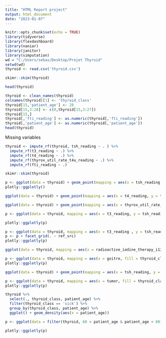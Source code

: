 ```yaml
---
title: "HTML Report project"
output: html_document
date: "2023-01-07"
---
```


```r
knitr::opts_chunk$set(echo = TRUE)
library(tidyverse)
library(flexdashboard)
library(naniar)
library(janitor)
library(simputation)
wd = "C:/Users/sebas/Desktop/Projet Thyroid"
setwd(wd)
thyroid <- read.csv('thyroid.csv')
```



```r
skimr::skim(thyroid)
```

```r
head(thyroid)
```



```r
thyroid <- clean_names(thyroid) 
colnames(thyroid)[1] <- 'thyroid_class'
thyroid[15,'patient_age'] <- 28
thyroid[15,3:28] <- c(0,thyroid[15,3:27])
thyroid[15,]
thyroid[,'fti_reading'] <- as.numeric(thyroid[,'fti_reading'])
thyroid[,'patient_age'] <- as.numeric(thyroid[,'patient_age'])
head(thyroid)
```



Missing variables

```r
thyroid <- impute_rf(thyroid, tsh_reading ~ . ) %>%
  impute_rf(t3_reading ~ .) %>%
  impute_rf(t4_reading ~ .) %>%
  impute_rf(thyrox_util_rate_t4u_reading ~ .) %>%
  impute_rf(fti_reading ~ .)

```

```r
skimr::skim(thyroid)
```

```r
p <- ggplot(data = thyroid) + geom_point(mapping = aes(x = tsh_reading, y = thyroid_class, color = ref_src))  
plotly::ggplotly()
```

```r
ggplot(data = thyroid) + geom_point(mapping = aes(x = t4_reading, y = thyroid_class))  
```

```r
ggplot(data = thyroid) + geom_point(mapping = aes(x = thyrox_util_rate_t4u_reading, y = thyroid_class))  
```

```r
p <- ggplot(data = thyroid, mapping = aes(x = t3_reading, y = tsh_reading, color = thyroid_class)) + geom_point() 

plotly::ggplotly(p)
```

```r
p <- ggplot(data = thyroid, mapping = aes(x = t3_reading , y = tsh_reading, color = thyroid_class)) + geom_point() 
p <- p + facet_grid(. ~ ref_src)
plotly::ggplotly(p)
```

```r
ggplot(data = thyroid, mapping = aes(x = radioactive_iodine_therapy_i131, fill = thyroid_class)) + geom_bar()
```

```r
p <- ggplot(data = thyroid, mapping = aes(x = goitre, fill = thyroid_class)) + geom_bar()
plotly::ggplotly(p)

```

```r
ggplot(data = thyroid) + geom_point(mapping = aes(x = tsh_reading, y = goitre))  

```

```r
p <- ggplot(data = thyroid, mapping = aes(x = tumor, fill = thyroid_class)) + geom_bar()
plotly::ggplotly(p)
```








```r

thyroid %>%
  select(., thyroid_class, patient_age) %>%
  filter(thyroid_class == 'sick') %>%
  group_by(thyroid_class, patient_age) %>%
  ggplot() + geom_density(aes(x = patient_age))
```

```r
p <- ggplot(data = filter(thyroid, 60 < patient_age & patient_age < 80), mapping = aes(x = t3_reading, y = tsh_reading, color = thyroid_class)) + geom_point() 

plotly::ggplotly(p)
```



